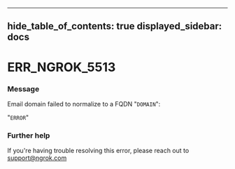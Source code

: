 

---
hide_table_of_contents: true
displayed_sidebar: docs
---


# ERR_NGROK_5513

### Message
Email domain failed to normalize to a FQDN "`DOMAIN`":

"`ERROR`"

<ErrorDetails error="err_ngrok_5513" />



### Further help
If you're having trouble resolving this error, please reach out to [support@ngrok.com](mailto:support@ngrok.com?subject=Help%20with%20ERR_NGROK_5513)

